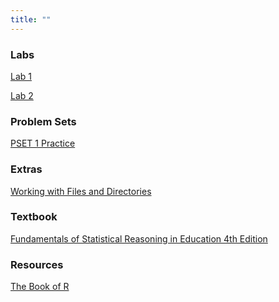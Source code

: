 ```yaml
---
title: ""
---
```


### Labs

[Lab 1](lab_01.qmd)

[Lab 2](lab_02.qmd)

### Problem Sets

[PSET 1 Practice](pset_01.qmd)

### Extras

[Working with Files and Directories](bonus_01.qmd)

### Textbook

[Fundamentals of Statistical Reasoning in Education 4th Edition](colardarcicobb4th.pdf)

### Resources

[The Book of R](bookofr.pdf)
